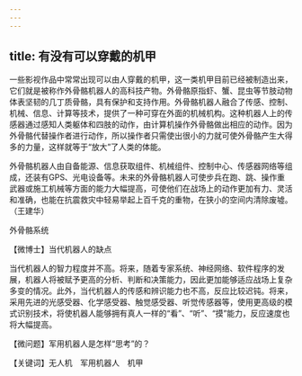 ```yaml
---
---
---
```

title: 有没有可以穿戴的机甲
---




一些影视作品中常常出现可以由人穿戴的机甲，这一类机甲目前已经被制造出来，它们就是被称作外骨骼机器人的高科技产物。外骨骼原指虾、蟹、昆虫等节肢动物体表坚韧的几丁质骨骼，具有保护和支持作用。外骨骼机器人融合了传感、控制、机械、信息、计算等技术，提供了一种可穿在外面的机械机构。这种机器人上的传感器通过感知人类躯体和四肢的动作，由计算机操作外骨骼做出相应的动作。因为外骨骼代替操作者进行动作，所以操作者只需使出很小的力就可使外骨骼产生大得多的力量，这样就等于“放大”了人类的体能。

外骨骼机器人由自备能源、信息获取组件、机械组件、控制中心、传感器网络等组成，还装有GPS、光电设备等。未来的外骨骼机器人可使步兵在跑、跳、操作重武器或施工机械等方面的能力大幅提高，可使他们在战场上的动作更加有力、灵活和准确，也能在抗震救灾中轻易举起上百千克的重物，在狭小的空间内清除废墟。（王建华）

外骨骼系统





【微博士】当代机器人的缺点

当代机器人的智力程度并不高。将来，随着专家系统、神经网络、软件程序的发展，机器人将被赋予更高的分析、判断和决策能力，因此更加能够适应战场上复杂多变的情况。此外，当代机器人的传感和辨识能力也不高，反应比较迟钝。将来，采用先进的光感受器、化学感受器、触觉感受器、听觉传感器等，使用更高级的模式识别技术，将使机器人能够拥有真人一样的“看”、“听”、“摸”能力，反应速度也将大幅提高。

【微问题】军用机器人是怎样“思考”的？

【关键词】无人机　军用机器人　机甲
